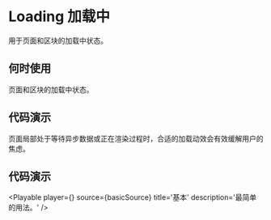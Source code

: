 
# Loading 加载中

用于页面和区块的加载中状态。

## 何时使用

页面和区块的加载中状态。

## 代码演示

页面局部处于等待异步数据或正在渲染过程时，合适的加载动效会有效缓解用户的焦虑。

## 代码演示

<Playable player={<Basic />} source={basicSource} title='基本' description='最简单的用法。' />
